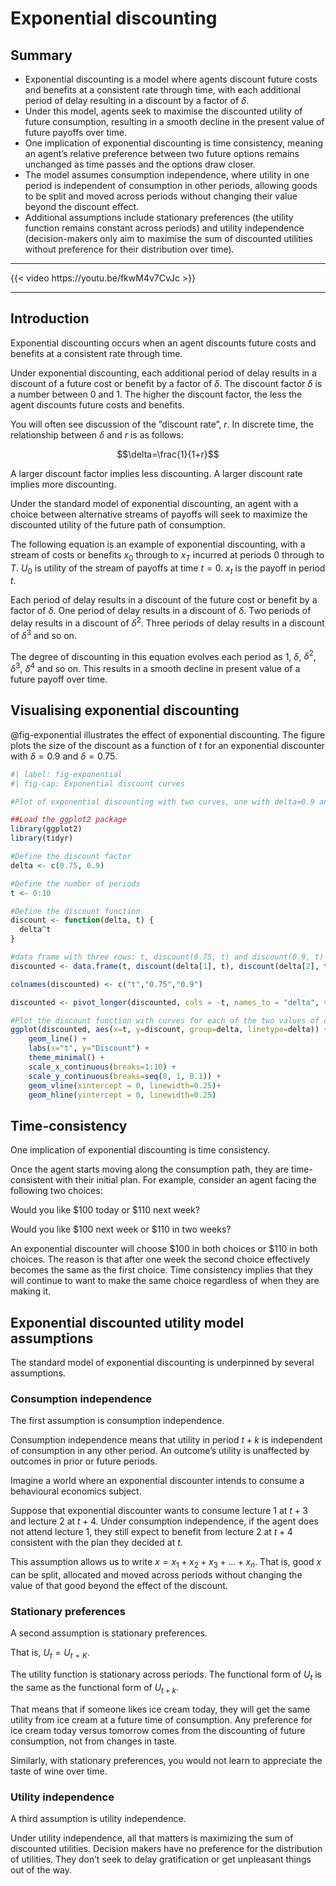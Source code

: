 # Exponential discounting

## Summary {.unnumbered}

- Exponential discounting is a model where agents discount future costs and benefits at a consistent rate through time, with each additional period of delay resulting in a discount by a factor of $\delta$.
- Under this model, agents seek to maximise the discounted utility of future consumption, resulting in a smooth decline in the present value of future payoffs over time.
- One implication of exponential discounting is time consistency, meaning an agent's relative preference between two future options remains unchanged as time passes and the options draw closer.
- The model assumes consumption independence, where utility in one period is independent of consumption in other periods, allowing goods to be split and moved across periods without changing their value beyond the discount effect.
- Additional assumptions include stationary preferences (the utility function remains constant across periods) and utility independence (decision-makers only aim to maximise the sum of discounted utilities without preference for their distribution over time).

---

::: {.content-visible when-format="html"}

{{< video https://youtu.be/fkwM4v7CvJc >}}

---

:::

## Introduction

Exponential discounting occurs when an agent discounts future costs and benefits at a consistent rate through time.

Under exponential discounting, each additional period of delay results in a discount of a future cost or benefit by a factor of $\delta$. The discount factor $\delta$ is a number between 0 and 1. The higher the discount factor, the less the agent discounts future costs and benefits.

You will often see discussion of the ”discount rate”, $r$. In discrete time, the relationship between $\delta$ and $r$ is as follows:

$$\delta=\frac{1}{1+r}$$

A larger discount factor implies less discounting. A larger discount rate implies more discounting.

Under the standard model of exponential discounting, an agent with a choice between alternative streams of payoffs will seek to maximize the discounted utility of the future path of consumption.

The following equation is an example of exponential discounting, with a stream of costs or benefits $x_0$ through to $x_T$ incurred at periods 0 through to $T$. $U_0$ is utility of the stream of payoffs at time $t=0$. $x_t$ is the payoff in period $t$.

\begin{align*}
U_0&=u(x_0)+\delta u(x_1)+\delta^2u(x_2)+\delta^3u(x_3)+...+\delta^Tu(x_T) \\[6pt]
&=\sum_{t=0}^{t=T}\delta^tu(x_t) \\[12pt]
0&\leq \delta\leq1
\end{align*}

Each period of delay results in a discount of the future cost or benefit by a factor of $\delta$. One period of delay results in a discount of $\delta$. Two periods of delay results in a discount of $\delta^2$. Three periods of delay results in a discount of $\delta^3$ and so on.

The degree of discounting in this equation evolves each period as 1, $\delta$, $\delta^2$, $\delta^3$, $\delta^4$ and so on. This results in a smooth decline in present value of a future payoff over time.

## Visualising exponential discounting

@fig-exponential illustrates the effect of exponential discounting. The figure plots the size of the discount as a function of $t$ for an exponential discounter with $\delta=0.9$ and $\delta=0.75$.

```r
#| label: fig-exponential
#| fig-cap: Exponential discount curves

#Plot of exponential discounting with two curves, one with delta=0.9 and one with delta=0.75

##Load the ggplot2 package
library(ggplot2)
library(tidyr)

#Define the discount factor
delta <- c(0.75, 0.9)

#Define the number of periods
t <- 0:10

#Define the discount function
discount <- function(delta, t) {
  delta^t
}

#data frame with three rows: t, discount(0.75, t) and discount(0.9, t)
discounted <- data.frame(t, discount(delta[1], t), discount(delta[2], t))

colnames(discounted) <- c("t","0.75","0.9")

discounted <- pivot_longer(discounted, cols = -t, names_to = "delta", values_to = "discount")

#Plot the discount function with curves for each of the two values of delta using ggplot2
ggplot(discounted, aes(x=t, y=discount, group=delta, linetype=delta)) +
    geom_line() +
    labs(x="t", y="Discount") +
    theme_minimal() +
    scale_x_continuous(breaks=1:10) +
    scale_y_continuous(breaks=seq(0, 1, 0.1)) +
    geom_vline(xintercept = 0, linewidth=0.25)+ 
    geom_hline(yintercept = 0, linewidth=0.25)

```

## Time-consistency

One implication of exponential discounting is time consistency.

Once the agent starts moving along the consumption path, they are time-consistent with their initial plan. For example, consider an agent facing the following two choices:

Would you like \$100 today or \$110 next week?

Would you like \$100 next week or \$110 in two weeks?

An exponential discounter will choose \$100 in both choices or \$110 in both choices. The reason is that after one week the second choice effectively becomes the same as the first choice. Time consistency implies that they will continue to want to make the same choice regardless of when they are making it.

## Exponential discounted utility model assumptions

The standard model of exponential discounting is underpinned by several assumptions.

### Consumption independence

The first assumption is consumption independence.

Consumption independence means that utility in period $t+k$ is independent of consumption in any other period. An outcome’s utility is unaffected by outcomes in prior or future periods.

Imagine a world where an exponential discounter intends to consume a behavioural economics subject.

Suppose that exponential discounter wants to consume lecture 1 at $t+3$ and lecture 2 at $t+4$. Under consumption independence, if the agent does not attend lecture 1, they still expect to benefit from lecture 2 at $t+4$ consistent with the plan they decided at $t$.

This assumption allows us to write $x=x_1+x_2+x_3+...+x_n$. That is, good $x$ can be split, allocated and moved across periods without changing the value of that good beyond the effect of the discount.

### Stationary preferences

A second assumption is stationary preferences.

That is, $U_t=U_{t=K}$.

The utility function is stationary across periods. The functional form of $U_t$ is the same as the functional form of $U_{t+k}$.

That means that if someone likes ice cream today, they will get the same utility from ice cream at a future time of consumption. Any preference for ice cream today versus tomorrow comes from the discounting of future consumption, not from changes in taste.

Similarly, with stationary preferences, you would not learn to appreciate the taste of wine over time.

### Utility independence

A third assumption is utility independence.

Under utility independence, all that matters is maximizing the sum of discounted utilities. Decision makers have no preference for the distribution of utilities. They don't seek to delay gratification or get unpleasant things out of the way.

